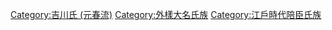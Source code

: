 [[Category:吉川氏_(元春流)|Category:吉川氏 (元春流)]]
[[Category:外樣大名氏族|Category:外樣大名氏族]]
[[Category:江戶時代陪臣氏族|Category:江戶時代陪臣氏族]]